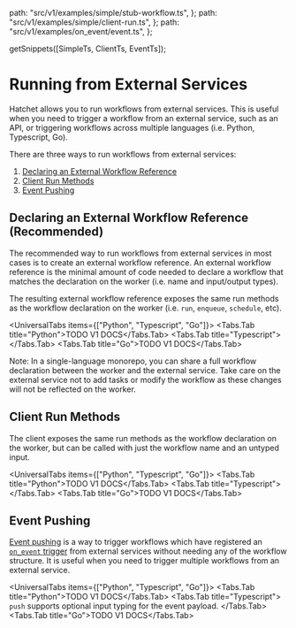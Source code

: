 
  path: "src/v1/examples/simple/stub-workflow.ts",
};
  path: "src/v1/examples/simple/client-run.ts",
};
  path: "src/v1/examples/on_event/event.ts",
};

  getSnippets([SimpleTs, ClientTs, EventTs]);

# Running from External Services

Hatchet allows you to run workflows from external services. This is useful when you need to trigger a workflow from an external service, such as an API, or triggering workflows across multiple languages (i.e. Python, Typescript, Go).

There are three ways to run workflows from external services:

1. [Declaring an External Workflow Reference](#declaring-an-external-workflow-reference)
2. [Client Run Methods](#client-run-methods)
3. [Event Pushing](#event-pushing)

## Declaring an External Workflow Reference (Recommended)

The recommended way to run workflows from external services in most cases is to create an external workflow reference. An external workflow reference is the minimal amount of code needed to declare a workflow that matches the declaration on the worker (i.e. name and input/output types).

The resulting external workflow reference exposes the same run methods as the workflow declaration on the worker (i.e. `run`, `enqueue`, `schedule`, etc).

<UniversalTabs items={["Python", "Typescript", "Go"]}>
  <Tabs.Tab title="Python">TODO V1 DOCS</Tabs.Tab>
  <Tabs.Tab title="Typescript">
    <GithubSnippet src={SimpleTs} target="Declaring an External Workflow Reference" />
  </Tabs.Tab>
  <Tabs.Tab title="Go">TODO V1 DOCS</Tabs.Tab>
</UniversalTabs>

<Callout variant="info">
  Note: In a single-language monorepo, you can share a full workflow declaration between the worker and the external service. 
  Take care on the external service not to add tasks or modify the workflow as these changes will not be reflected on the worker.
</Callout>

## Client Run Methods

The client exposes the same run methods as the workflow declaration on the worker, but can be called with just the workflow name and an untyped input.

<UniversalTabs items={["Python", "Typescript", "Go"]}>
  <Tabs.Tab title="Python">TODO V1 DOCS</Tabs.Tab>
  <Tabs.Tab title="Typescript">
    <GithubSnippet src={ClientTs} target="Client Run Methods" />
  </Tabs.Tab>
  <Tabs.Tab title="Go">TODO V1 DOCS</Tabs.Tab>
</UniversalTabs>

## Event Pushing

[Event pushing](./run-on-event.mdx) is a way to trigger workflows which have registered an [`on_event` trigger](./run-on-event.mdx) from external services without needing any of the workflow structure. It is useful when you need to trigger multiple workflows from an external service.

<UniversalTabs items={["Python", "Typescript", "Go"]}>
  <Tabs.Tab title="Python">TODO V1 DOCS</Tabs.Tab>
  <Tabs.Tab title="Typescript">
    <GithubSnippet src={EventTs} target="Pushing an Event" />
    <Callout variant="info">
      `push` supports optional input typing for the event payload.
    </Callout>
  </Tabs.Tab>
  <Tabs.Tab title="Go">TODO V1 DOCS</Tabs.Tab>
</UniversalTabs>
